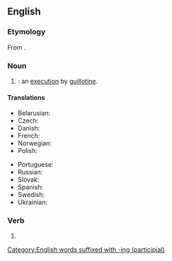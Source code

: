 ==English==

===Etymology===
From {{suffix|en|guillotine|ing|id2=gerund noun}}.

===Noun===
{{en-noun}}

# {{gerund of|en|guillotine}}: an [[execution]] by [[guillotine#Noun|guillotine]].

====Translations====
{{trans-top|execution by guillotine}}
* Belarusian: {{t|be|гільяцінава́нне|n}}
* Czech: {{t|cs|gilotinace|n}}
* Danish: {{t|da|guillotinering|c}}
* French: {{t|fr|guillotinisation|f}}
* Norwegian: {{t|no|giljotinering|f}}
* Polish: {{t|pl|gilotynowanie|n}}
{{trans-mid}}
* Portuguese: {{t|pt|guilhotinização|f}}
* Russian: {{t+|ru|гильотини́рование|n}}
* Slovak: {{t|sk|gilotínovanie|n}}
* Spanish: {{t|es|guillotinización|f}}
* Swedish: {{t|sv|giljotinering|c}}
* Ukrainian: {{t|uk|гільйотинува́ння|m}}
{{trans-bottom}}

===Verb===
{{head|en|verb form}}

# {{present participle of|en|guillotine|nocat=1}}

[[Category:English words suffixed with -ing (participial)]]